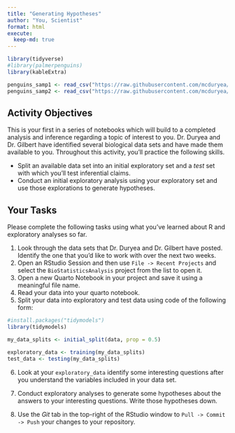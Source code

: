 ```yaml
---
title: "Generating Hypotheses"
author: "You, Scientist"
format: html
execute:
  keep-md: true
---
```


```r
library(tidyverse)
#library(palmerpenguins)
library(kableExtra)

penguins_samp1 <- read_csv("https://raw.githubusercontent.com/mcduryea/Intro-to-Bioinformatics/main/data/penguins_samp1.csv")
penguins_samp2 <- read_csv("https://raw.githubusercontent.com/mcduryea/Intro-to-Bioinformatics/main/data/penguins_samp2.csv")
```

## Activity Objectives

This is your first in a series of notebooks which will build to a completed analysis and inference regarding a topic of interest to you. Dr. Duryea and Dr. Gilbert have identified several biological data sets and have made them available to you. Throughout this activity, you'll practice the following skills.

+ Split an available data set into an initial exploratory set and a *test* set with which you'll test inferential claims.
+ Conduct an initial exploratory analysis using your exploratory set and use those explorations to generate hypotheses.

## Your Tasks

Please complete the following tasks using what you've learned about R and exploratory analyses so far. 

1. Look through the data sets that Dr. Duryea and Dr. Gilbert have posted. Identify the one that you'd like to work with over the next two weeks.
2. Open an RStudio Session and then use `File -> Recent Projects` and select the `BioStatisticsAnalysis` project from the list to open it.
3. Open a new Quarto Notebook in your project and save it using a meaningful file name.
4. Read your data into your quarto notebook.
5. Split your data into exploratory and test data using code of the following form:
```r
#install.packages("tidymodels")
library(tidymodels)

my_data_splits <- initial_split(data, prop = 0.5)

exploratory_data <- training(my_data_splits)
test_data <- testing(my_data_splits)
```

6. Look at your `exploratory_data` identify some interesting questions after you understand the variables included in your data set.

7. Conduct exploratory analyses to generate some hypotheses about the answers to your interesting questions. Write those hypotheses down.

8. Use the *Git* tab in the top-right of the RStudio window to `Pull -> Commit -> Push` your changes to your repository.

